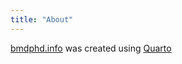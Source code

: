 ```yaml
---
title: "About"
---
```


[bmdphd.info](https://bmdphd.info) was created using [Quarto](https://quarto.org/)
